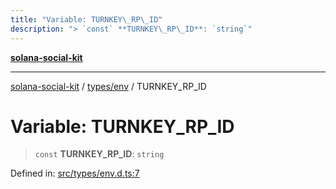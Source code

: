 ```yaml
---
title: "Variable: TURNKEY\_RP\_ID"
description: "> `const` **TURNKEY\_RP\_ID**: `string`"
---
```


[**solana-social-kit**](../../../README.mdx)

***

[solana-social-kit](../../../README.mdx) / [types/env](../README.mdx) / TURNKEY\_RP\_ID

# Variable: TURNKEY\_RP\_ID

> `const` **TURNKEY\_RP\_ID**: `string`

Defined in: [src/types/env.d.ts:7](https://github.com/SendArcade/solana-social-starter/blob/bd4b3556b8f469c27ebb06f4df65b3a36b43ba3b/src/types/env.d.ts#L7)

